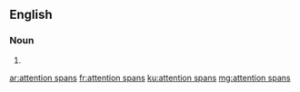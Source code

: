 ==English==

===Noun===
{{head|en|plural}}

# {{plural of|attention span|lang=en|nocat=1}}

[[ar:attention spans]]
[[fr:attention spans]]
[[ku:attention spans]]
[[mg:attention spans]]